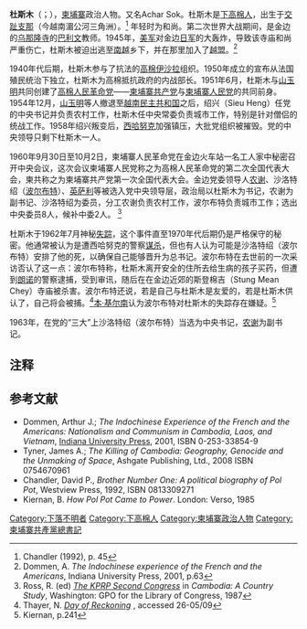 {{NoteTA
|1=zh-hans:英萨利; zh-hant:英薩利;
|2=zh-hans:红色高棉; zh-hant:赤柬;
}}
{{Infobox_officeholder
| name = 杜斯木
| image name =  
| width = 200px
| order = [[高棉人民革命党|高棉人民革命党]]中央书记
|term_start       = 1951年9月21日
|term_end         = 1962年7月 
|predecessor = 
|successor = [[波尔布特|沙洛特绍]]（波尔布特）
| different name = 
| party = [[高棉人民革命党|高棉人民革命党]]
| Native place = 
| nationality = [[柬埔寨|柬埔寨]] 
| date of birth = 1915年
| place of birth = [[交趾支那|交趾支那]]
| date of death = 1962年？（下落不明）
| place of death = 柬埔寨
| spouse = 
| relatives = 
| educate =  
| work = 
| past = 
| signature = 
}}
{{Contains Khmer text}} 
'''杜斯木'''（{{lang-km|ទូ សាមុត}}；{{bd|1915年||？||catIdx=T}}），[[柬埔寨|柬埔寨]]政治人物。又名Achar Sok。杜斯木是[[下高棉人|下高棉人]]，出生于[[交趾支那|交趾支那]]（今越南湄公河三角洲）。<ref>Chandler (1992), p. 45</ref> 年轻时为和尚。第二次世界大战期间，是金边的[[乌那隆寺|乌那隆寺]]的[[巴利文|巴利文]]教师。1945年，[[美军|美军]]对金边[[日军|日军]]的大轰炸，导致该寺庙和尚严重伤亡，杜斯木被迫出逃至[[南越|南越]]乡下，并在那里加入了[[越盟|越盟]]。<ref name=dommen>Dommen, A. ''The Indochinese experience of the French and the Americans'', Indiana University Press, 2001, p.63</ref> 

1940年代后期，杜斯木参与了抗法的[[高棉伊沙拉|高棉伊沙拉]]组织。1950年成立的{{tsl|en|United Issarak Front|伊沙拉联合阵线}}宣布从法国殖民统治下独立，杜斯木为高棉抵抗政府的内战部长。1951年6月，杜斯木与[[山玉明|山玉明]]共同创建了[[高棉人民革命党|高棉人民革命党]]——[[柬埔寨共产党|柬埔寨共产党]]与[[柬埔寨人民党|柬埔寨人民党]]的共同前身。1954年12月，[[山玉明|山玉明]]等人撤退至[[越南民主共和国|越南民主共和国]]之后，绍兴（Sieu Heng）任党的中央书记并负责农村工作，杜斯木任中央常委负责城市工作，特别是针对僧侣的统战工作。1958年绍兴叛变后，[[西哈努克|西哈努克]]加强镇压，大批党组织被摧毁。党的中央领导只剩下杜斯木一人。

1960年9月30日至10月2日，柬埔寨人民革命党在金边火车站一名工人家中秘密召开中央会议，这次会议柬埔寨人民党称之为高棉人民革命党的第二次全国代表大会，柬共称之为柬埔寨共产党第一次全国代表大会。金边党委领导人[[农谢|农谢]]、沙洛特绍（[[波尔布特|波尔布特]]）、[[英萨利|英萨利]]等被选入党中央领导层，政治局以杜斯木为书记，农谢为副书记、沙洛特绍为委员，分工农谢负责农村工作，波尔布特负责城市工作；选出中央委员8人，候补中委2人。 <ref name=ross>Ross, R. (ed) ''[http://countrystudies.us/cambodia/21.htm The KPRP Second Congress] {{Wayback|url=http://countrystudies.us/cambodia/21.htm |date=20161103011853 }}'' in ''Cambodia: A Country Study'', Washington: GPO for the Library of Congress, 1987</ref>

杜斯木于1962年7月神秘[[失踪|失踪]]，这个事件直至1970年代后期仍是严格保守的秘密。他通常被认为是遭西哈努克的警察[[谋杀|谋杀]]，但也有人认为可能是沙洛特绍（波尔布特）安排了他的死，以确保自己能够晋升为总书记。波尔布特在去世前的一次采访否认了这一点：波尔布特称，杜斯木离开安全的住所去给生病的孩子买药，但遭到[[朗诺|朗诺]]的警察逮捕，受到审讯，随后在在金边近郊的斯登棉吉（Stung Mean Chey）寺庙被杀害。波尔布特还说，若是自己与杜斯木是友爱的，若是杜斯木供认了，自己将会被捕。<ref name=pp>Thayer, N. ''[http://www.khmerkampongspeu.org/khmerrougehistory.htm Day of Reckoning] {{Webarchive|url=https://web.archive.org/web/20090923183133/http://www.khmerkampongspeu.org/khmerrougehistory.htm |date=2009-09-23 }}'', accessed 26-05/09</ref>[[本·基尔南|本·基尔南]]认为波尔布特对杜斯木的失踪存在嫌疑。<ref name=kiernan241>Kiernan, p.241</ref>
  
1963年，在党的“三大”上沙洛特绍（波尔布特）当选为中央书记，[[农谢|农谢]]为副书记。

== 注释 ==
{{reflist}}
== 参考文献 ==
* Dommen, Arthur J.; ''The Indochinese Experience of the French and the Americans: Nationalism and Communism in Cambodia, Laos, and Vietnam'', [[Indiana_University_Press|Indiana University Press]], 2001, ISBN 0-253-33854-9
* Tyner, James A.; ''The Killing of Cambodia: Geography, Genocide and the Unmaking of Space'', Ashgate Publishing, Ltd., 2008 ISBN 0754670961 
* Chandler, David P., ''Brother Number One: A political biography of Pol Pot'', Westview Press, 1992, ISBN 0813309271
* Kiernan, B. ''How Pol Pot Came to Power''. London: Verso, 1985

[[Category:下落不明者|Category:下落不明者]]
[[Category:下高棉人|Category:下高棉人]]
[[Category:柬埔寨政治人物|Category:柬埔寨政治人物]]
[[Category:柬埔寨共產黨總書記|Category:柬埔寨共產黨總書記]]